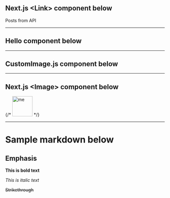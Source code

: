 
## Next.js \<Link> component below

<Link href={"/blog"}>Posts from API</Link>

---

## Hello component below

<Hello />

---

## CustomImage.js component below

<CustomImage />

---

## Next.js \<Image> component below

{/* <Image src="/cat.jpg" alt="me" width="64" height="64" /> */}

---

# Sample markdown below

## Emphasis

**This is bold text**

_This is italic text_

~~Strikethrough~~
